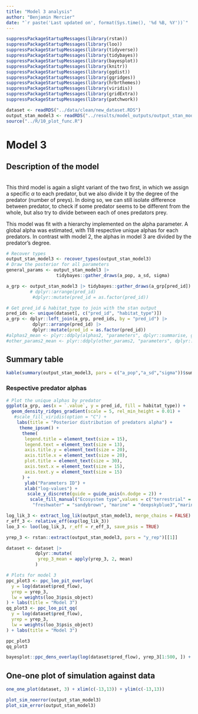 ```yaml
---
title: "Model 3 analysis"
author: "Benjamin Mercier"
date: "`r paste('Last updated on', format(Sys.time(), '%d %B, %Y'))`"
---
```


<!-- Load nedeed libraries -->
```r
suppressPackageStartupMessages(library(rstan))
suppressPackageStartupMessages(library(loo))
suppressPackageStartupMessages(library(tidyverse))
suppressPackageStartupMessages(library(tidybayes))
suppressPackageStartupMessages(library(bayesplot))
suppressPackageStartupMessages(library(knitr))
suppressPackageStartupMessages(library(ggdist))
suppressPackageStartupMessages(library(ggridges))
suppressPackageStartupMessages(library(hrbrthemes))
suppressPackageStartupMessages(library(viridis))
suppressPackageStartupMessages(library(gridExtra))
suppressPackageStartupMessages(library(patchwork))
```
<!-- Load the data --> 
```r
dataset <- readRDS("../data/clean/new_dataset.RDS")
output_stan_model3 <- readRDS("../results/model_outputs/output_stan_model3.RDS")
source("../R/10_plot_func.R")
```

# Model 3
## Description of the model
<br>
This third model is again a slight variant of the two first, in which we assign a specific $\alpha$ to each predator, but we also divide it by the degree of the predator (number of preys). In doing so, we can still isolate difference between predator, to check if some predator seems to be different from the whole, but also try to divide between each of ones predators prey.
<!-- Model equation -->
\begin{align}
F_{ij}^{real} &= \frac{\alpha_{j}}{D_{j}} * B_i * \frac{B_j}{M_j}
\end{align}

This model was fit with a hierarchy implemented on the alpha parameter. A global alpha was estimated, with 118 respective unique alphas for each predators.
In contrast with model 2, the alphas in model 3 are divided by the predator's degree.

```r
# Recover types
output_stan_model3 <- recover_types(output_stan_model3)
# Draw the posterior for all parameters
general_params <- output_stan_model3 |>
                   tidybayes::gather_draws(a_pop, a_sd, sigma)

a_grp <- output_stan_model3 |> tidybayes::gather_draws(a_grp[pred_id])
         # dplyr::arrange(pred_id)
          #dplyr::mutate(pred_id = as.factor(pred_id))

# Get pred_id & habitat_type to join with the stan output
pred_ids <- unique(dataset[, c("pred_id", "habitat_type")])
a_grp <- dplyr::left_join(a_grp, pred_ids, by = "pred_id") |>
          dplyr::arrange(pred_id) |>
          dplyr::mutate(pred_id = as.factor(pred_id))
#alphas2_mean <- plyr::ddply(alphas2, "parameters", dplyr::summarise, grp.mean = mean(value))
#other_params2_mean <- plyr::ddply(other_params2, "parameters", dplyr::summarise, grp.mean = mean(value)) |> dplyr::filter(!parameters %in% c("lp__"))
```

## Summary table
```r
kable(summary(output_stan_model3, pars = c("a_pop","a_sd","sigma"))$summary, caption = "Summary table model 3")
```

### Respective predator alphas
```r
# Plot the unique alphas by predator
ggplot(a_grp, aes(x = `.value`, y = pred_id, fill = habitat_type)) +
  geom_density_ridges_gradient(scale = 5, rel_min_height = 0.01) +
   #scale_fill_viridis(option = "C") +
    labs(title = "Posterior distribution of predators alpha") +
     theme_ipsum() +
      theme(
       legend.title = element_text(size = 15),
       legend.text = element_text(size = 13),
       axis.title.y = element_text(size = 20),
       axis.title.x = element_text(size = 20),
       plot.title = element_text(size = 30),
       axis.text.x = element_text(size = 15),
       axis.text.y = element_text(size = 15)
      ) +
       ylab("Parameters ID") +
       xlab("log-values") +
        scale_y_discrete(guide = guide_axis(n.dodge = 2)) +
         scale_fill_manual("Ecosystem type",values = c("terrestrial" = "olivedrab",
          "freshwater" = "sandybrown", "marine" = "deepskyblue3","marine_freshwater" = "slateblue4")) 

```

```r
log_lik_3 <- extract_log_lik(output_stan_model3, merge_chains = FALSE)
r_eff_3 <- relative_eff(exp(log_lik_3))
loo_3 <- loo(log_lik_3, r_eff = r_eff_3, save_psis = TRUE)
```

```r
yrep_3 <- rstan::extract(output_stan_model3, pars = "y_rep")[[1]]

dataset <- dataset |>
           dplyr::mutate(
            yrep_3_mean = apply(yrep_3, 2, mean)
           )
```

```r
# Plots for model 3
ppc_plot3 <- ppc_loo_pit_overlay(
  y = log(dataset$pred_flow),
  yrep = yrep_3,
  lw = weights(loo_3$psis_object)
) + labs(title = "Model 3")
qq_plot3 <- ppc_loo_pit_qq(
  y = log(dataset$pred_flow),
  yrep = yrep_3,
  lw = weights(loo_3$psis_object)
) + labs(title = "Model 3")
```

```r
ppc_plot3
qq_plot3
```

```r
bayesplot::ppc_dens_overlay(log(dataset$pred_flow), yrep_3[1:500, ]) + labs(title = "Model 3")
```

## One-one plot of simulation against data
```r
one_one_plot(dataset, 3) + xlim(c(-13,13)) + ylim(c(-13,13))
```

```r
plot_sim_noerror(output_stan_model3)
plot_sim_error(output_stan_model3)
```
